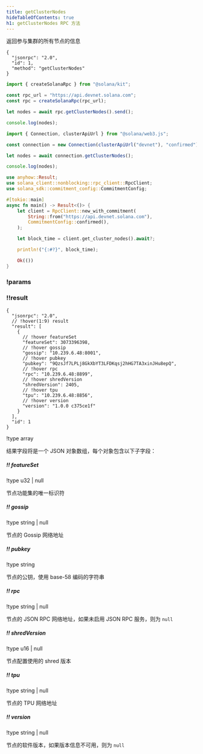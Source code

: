 ```yaml
---
title: getClusterNodes
hideTableOfContents: true
h1: getClusterNodes RPC 方法
---
```


返回参与集群的所有节点的信息

<APIMethod>

```jsonc !!request curl
{
  "jsonrpc": "2.0",
  "id": 1,
  "method": "getClusterNodes"
}
```

```ts !!request title="Kit"
import { createSolanaRpc } from "@solana/kit";

const rpc_url = "https://api.devnet.solana.com";
const rpc = createSolanaRpc(rpc_url);

let nodes = await rpc.getClusterNodes().send();

console.log(nodes);
```

```ts !!request title="web3.js"
import { Connection, clusterApiUrl } from "@solana/web3.js";

const connection = new Connection(clusterApiUrl("devnet"), "confirmed");

let nodes = await connection.getClusterNodes();

console.log(nodes);
```

```rs !!request title="Rust"
use anyhow::Result;
use solana_client::nonblocking::rpc_client::RpcClient;
use solana_sdk::commitment_config::CommitmentConfig;

#[tokio::main]
async fn main() -> Result<()> {
    let client = RpcClient::new_with_commitment(
        String::from("https://api.devnet.solana.com"),
        CommitmentConfig::confirmed(),
    );

    let block_time = client.get_cluster_nodes().await?;

    println!("{:#?}", block_time);

    Ok(())
}
```

### !params

### !!result

```jsonc !response
{
  "jsonrpc": "2.0",
  // !hover(1:9) result
  "result": [
    {
      // !hover featureSet
      "featureSet": 3073396398,
      // !hover gossip
      "gossip": "10.239.6.48:8001",
      // !hover pubkey
      "pubkey": "9QzsJf7LPLj8GkXbYT3LFDKqsj2hHG7TA3xinJHu8epQ",
      // !hover rpc
      "rpc": "10.239.6.48:8899",
      // !hover shredVersion
      "shredVersion": 2405,
      // !hover tpu
      "tpu": "10.239.6.48:8856",
      // !hover version
      "version": "1.0.0 c375ce1f"
    }
  ],
  "id": 1
}
```

!type array

结果字段将是一个 JSON 对象数组，每个对象包含以下子字段：

##### !! featureSet

!type u32 | null

节点功能集的唯一标识符

##### !! gossip

!type string | null

节点的 Gossip 网络地址

##### !! pubkey

!type string

节点的公钥，使用 base-58 编码的字符串

##### !! rpc

!type string | null

节点的 JSON RPC 网络地址，如果未启用 JSON RPC 服务，则为 `null`

##### !! shredVersion

!type u16 | null

节点配置使用的 shred 版本

##### !! tpu

!type string | null

节点的 TPU 网络地址

##### !! version

!type string | null

节点的软件版本，如果版本信息不可用，则为 `null`

</APIMethod>
